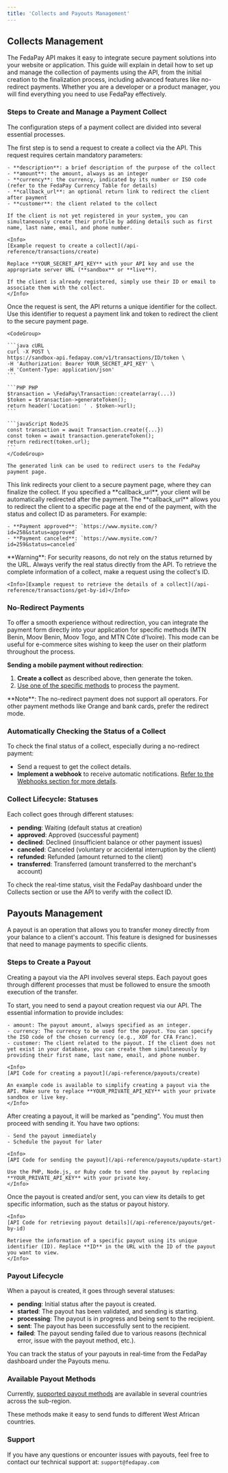 ```yaml
---
title: 'Collects and Payouts Management'
---
```


## Collects Management

The FedaPay API makes it easy to integrate secure payment solutions into your website or application. This guide will explain in detail how to set up and manage the collection of payments using the API, from the initial creation to the finalization process, including advanced features like no-redirect payments. Whether you are a developer or a product manager, you will find everything you need to use FedaPay effectively.

### Steps to Create and Manage a Payment Collect

The configuration steps of a payment collect are divided into several essential processes.

<Steps>
  <Step title=" Initialization of the Collect: Creating a Request">
    The first step is to send a request to create a collect via the API. This request requires certain mandatory parameters:

    - **description**: a brief description of the purpose of the collect
    - **amount**: the amount, always as an integer
    - **currency**: the currency, indicated by its number or ISO code (refer to the FedaPay Currency Table for details)
    - **callback_url**: an optional return link to redirect the client after payment
    - **customer**: the client related to the collect

    If the client is not yet registered in your system, you can simultaneously create their profile by adding details such as first name, last name, email, and phone number.

    <Info>
    [Example request to create a collect](/api-reference/transactions/create)

    Replace **YOUR_SECRET_API_KEY** with your API key and use the appropriate server URL (**sandbox** or **live**).

    If the client is already registered, simply use their ID or email to associate them with the collect.
    </Info>

  </Step>
  <Step title="Generating the Token and Payment Link">
    Once the request is sent, the API returns a unique identifier for the collect. Use this identifier to request a payment link and token to redirect the client to the secure payment page.

    <CodeGroup>

    ```java cURL
    curl -X POST \
    https://sandbox-api.fedapay.com/v1/transactions/ID/token \
    -H 'Authorization: Bearer YOUR_SECRET_API_KEY' \
    -H 'Content-Type: application/json'
    ```

    ```PHP PHP
    $transaction = \FedaPay\Transaction::create(array(...))
    $token = $transaction->generateToken();
    return header('Location: ' . $token->url);
    ```

    ```javaScript NodeJS
    const transaction = await Transaction.create({...})
    const token = await transaction.generateToken();
    return redirect(token.url);
    ```
    </CodeGroup>

    The generated link can be used to redirect users to the FedaPay payment page.

  </Step>
  <Step title="Redirecting to the Payment Page">
    This link redirects your client to a secure payment page, where they can finalize the collect. If you specified a **callback_url**, your client will be automatically redirected after the payment.
  </Step>
  <Step title="Using the Return Link (Callback URL)">
    The **callback_url** allows you to redirect the client to a specific page at the end of the payment, with the status and collect ID as parameters. For example:

    - **Payment approved**: `https://www.mysite.com/?id=258&status=approved`
    - **Payment canceled**: `https://www.mysite.com/?id=259&status=canceled`

  <Note>
  **Warning**: For security reasons, do not rely on the status returned by the URL.
  Always verify the real status directly from the API.
  </Note>

  </Step>
  <Step title=" Retrieving the Details of a Collect">
    To retrieve the complete information of a collect, make a request using the collect's ID.

    <Info>[Example request to retrieve the details of a collect](/api-reference/transactions/get-by-id)</Info>

  </Step>
</Steps>

### No-Redirect Payments

To offer a smooth experience without redirection, you can integrate the payment form directly into your application for specific methods (MTN Benin, Moov Benin, Moov Togo, and MTN Côte d'Ivoire). This mode can be useful for e-commerce sites wishing to keep the user on their platform throughout the process.

**Sending a mobile payment without redirection**:

1. **Create a collect** as described above, then generate the token.
2. [Use one of the specific methods](/payment-methods/en/payment-methods-en) to process the payment.

<Warning>
**Note**: The no-redirect payment does not support all operators. For other payment methods like Orange and bank cards, prefer the redirect mode.
</Warning>

### Automatically Checking the Status of a Collect

To check the final status of a collect, especially during a no-redirect payment:

- Send a request to get the collect details.
- **Implement a webhook** to receive automatic notifications. [Refer to the Webhooks section for more details](/integration-api/en/webhooks-en).

### Collect Lifecycle: Statuses

Each collect goes through different statuses:

- **pending**: Waiting (default status at creation)
- **approved**: Approved (successful payment)
- **declined**: Declined (insufficient balance or other payment issues)
- **canceled**: Canceled (voluntary or accidental interruption by the client)
- **refunded**: Refunded (amount returned to the client)
- **transferred**: Transferred (amount transferred to the merchant's account)

<Note>To check the real-time status, visit the FedaPay dashboard under the Collects section or use the API to verify with the collect ID.</Note>

## Payouts Management

A payout is an operation that allows you to transfer money directly from your balance to a client's account. This feature is designed for businesses that need to manage payments to specific clients.

### Steps to Create a Payout

Creating a payout via the API involves several steps. Each payout goes through different processes that must be followed to ensure the smooth execution of the transfer.

<Steps>
  <Step title="Requesting a Payout Creation">
    To start, you need to send a payout creation request via our API. The essential information to provide includes:

    - amount: The payout amount, always specified as an integer.
    - currency: The currency to be used for the payout. You can specify the ISO code of the chosen currency (e.g., XOF for CFA Franc).
    - customer: The client related to the payout. If the client does not yet exist in your database, you can create them simultaneously by providing their first name, last name, email, and phone number.

    <Info>
    [API Code for creating a payout](/api-reference/payouts/create)

    An example code is available to simplify creating a payout via the API. Make sure to replace **YOUR_PRIVATE_API_KEY** with your private sandbox or live key.
    </Info>

  </Step>
  <Step title="Sending the Payout">
    After creating a payout, it will be marked as "pending". You must then proceed with sending it. You have two options:

    - Send the payout immediately
    - Schedule the payout for later

    <Info>
    [API Code for sending the payout](/api-reference/payouts/update-start)

    Use the PHP, Node.js, or Ruby code to send the payout by replacing **YOUR_PRIVATE_API_KEY** with your private key.
    </Info>

  </Step>
  <Step title="Retrieving the Details of a Payout">
    Once the payout is created and/or sent, you can view its details to get specific information, such as the status or payout history.

    <Info>
    [API Code for retrieving payout details](/api-reference/payouts/get-by-id)

    Retrieve the information of a specific payout using its unique identifier (ID). Replace **ID** in the URL with the ID of the payout you want to view.
    </Info>
  </Step>
</Steps>

### Payout Lifecycle

When a payout is created, it goes through several statuses:

- **pending**: Initial status after the payout is created.
- **started**: The payout has been validated, and sending is starting.
- **processing**: The payout is in progress and being sent to the recipient.
- **sent**: The payout has been successfully sent to the recipient.
- **failed**: The payout sending failed due to various reasons (technical error, issue with the payout method, etc.).

You can track the status of your payouts in real-time from the FedaPay dashboard under the Payouts menu.

### Available Payout Methods

Currently, [supported payout methods](/payment-methods/en/payment-methods-en) are available in several countries across the sub-region.

These methods make it easy to send funds to different West African countries.

### Support

If you have any questions or encounter issues with payouts, feel free to contact our technical support at: `support@fedapay.com`
